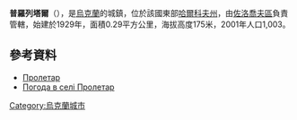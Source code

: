 {{coord|50|8|59|N|35|57|56|E|scale:100000_region:UA|display=title}}

'''普羅列塔爾'''（{{lang-uk|Малі Феськи}}），是[[烏克蘭|烏克蘭]]的城鎮，位於該國東部[[哈爾科夫州|哈爾科夫州]]，由[[佐洛喬夫區_(哈爾科夫州)|佐洛喬夫區]]負責管轄，始建於1929年，面積0.29平方公里，海拔高度175米，2001年人口1,003。

==參考資料==
*[http://w1.c1.rada.gov.ua/pls/z7502/A005?rdat1=09.01.2009&rf7571=33224 Пролетар]{{dead link|date=2018年3月 |bot=InternetArchiveBot |fix-attempted=yes }}
* [http://weather.in.ua/ua/har'kovskaja/21715 Погода в селі Пролетар] {{Wayback|url=http://weather.in.ua/ua/har%27kovskaja/21715 |date=20160323030303 }}

{{Ukraine-geo-stub}}
[[Category:烏克蘭城市|Category:烏克蘭城市]]